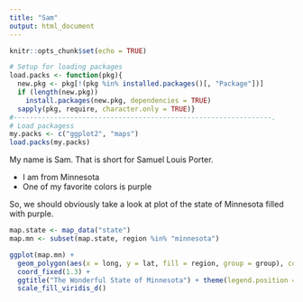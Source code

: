```yaml
---
title: "Sam"
output: html_document
---
```


```r
knitr::opts_chunk$set(echo = TRUE)
```

```r
# Setup for loading packages
load.packs <- function(pkg){
  new.pkg <- pkg[!(pkg %in% installed.packages()[, "Package"])]
  if (length(new.pkg))
    install.packages(new.pkg, dependencies = TRUE)
  sapply(pkg, require, character.only = TRUE)}
#----------------------------------------------------------------.
# Load packagess
my.packs <- c("ggplot2", "maps")
load.packs(my.packs)
```


My name is Sam. That is short for Samuel Louis Porter.

+ I am from Minnesota
+ One of my favorite colors is purple 


So, we should obviously take a look at plot of the state of Minnesota filled with purple. 

```r

map.state <- map_data("state") 
map.mn <- subset(map.state, region %in% "minnesota")

ggplot(map.mn) + 
  geom_polygon(aes(x = long, y = lat, fill = region, group = group), color = "white") + 
  coord_fixed(1.3) +
  ggtitle("The Wonderful State of Minnesota") + theme(legend.position = "none") +
  scale_fill_viridis_d()
```


